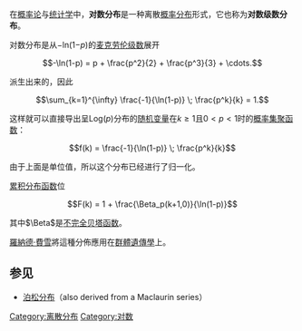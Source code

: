 {{Infobox 機率分佈
|name = 对数分布
|type = 质量
|pdf_image =
|cdf_image =
|parameters =<math>0 < p < 1\!</math>
|support = <math>k \in \{1,2,3,\dots\}\!</math>
|pdf = <math>\frac{-1}{\ln(1-p)} \; \frac{\;p^k}{k}\!</math>
|cdf = <math>1 + \frac{\Beta_p(k+1,0)}{\ln(1-p)}\!</math>
|mean = <math>\frac{-1}{\ln(1-p)} \; \frac{p}{1-p}\!</math>
|median =
|mode = <math>1</math>
|variance = <math>-p \;\frac{p + \ln(1-p)}{(1-p)^2\,\ln^2(1-p)} \!</math>
|skewness =
|kurtosis =
|entropy =
|mgf = <math>\frac{\ln(1 - p\,\exp(t))}{\ln(1-p)}\!</math>
|char = <math>\frac{\ln(1 - p\,\exp(i\,t))}{\ln(1-p)}\!</math>
}}

在[[概率论|概率论]]与[[统计学|统计学]]中，'''对数分布'''是一种离散[[概率分布|概率分布]]形式，它也称为'''对数级数分布'''。

对数分布是从−ln(1−''p'')的[[麦克劳伦级数|麦克劳伦级数]]展开

:<math> -\ln(1-p) = p + \frac{p^2}{2} + \frac{p^3}{3} + \cdots. </math>

派生出来的，因此

:<math>\sum_{k=1}^{\infty} \frac{-1}{\ln(1-p)} \; \frac{p^k}{k} = 1. </math>

这样就可以直接导出呈Log(''p'')分布的[[随机变量|随机变量]]在<math>k \ge 1</math>且<math>0<p<1</math>时的[[概率集聚函数|概率集聚函数]]：

:<math> f(k) = \frac{-1}{\ln(1-p)} \; \frac{p^k}{k}</math>

由于上面是单位值，所以这个分布已经进行了归一化。

[[累积分布函数|累积分布函数]]位

:<math> F(k) = 1 + \frac{\Beta_p(k+1,0)}{\ln(1-p)}</math>

其中<math>\Beta</math>是[[Β函数#不完全贝塔函数|不完全贝塔函数]]。

[[羅納德·費雪|羅納德·費雪]]將這種分佈應用在[[群體遺傳學|群體遺傳學]]上。

== 参见 ==

* [[泊松分布|泊松分布]]（also derived from a Maclaurin series）

{{概率分布类型列表|对数分布}}

[[Category:离散分布|Category:离散分布]]
[[Category:对数|Category:对数]]